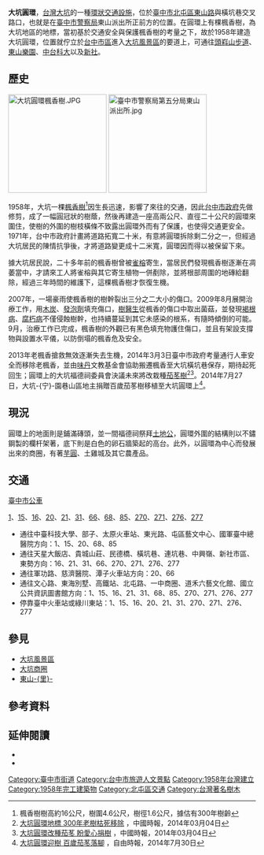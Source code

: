 {{coord|24.179035|N|120.739963|E|display=title}}

{{multiple image
   | footer    = 
   | image1    = Dakeng Roundabout.JPG
   | width1    = 135
   | caption1  = 2010年2月拍攝時，大坑圓環上楓香樹呈現落葉凋萎。
   | image2    = 大坑圓環.JPG
   | width2    = 135
   | caption2  = 2010年3月拍攝時，大坑圓環上楓香樹呈現綠葉茂盛。
}}
'''大坑圓環'''，[[台灣|台灣]][[大坑_(臺中市)|大坑]]的一種[[环形交叉|環狀交通設施]]，位於[[臺中市|臺中市]][[北屯區|北屯區]][[東山路_(台中市)|東山路]]與橫坑巷交叉路口，也就是在[[臺中市警察局|臺中市警察局]]東山派出所正前方的位置{{r|map}}{{r|東憲}}。在圓環上有棵楓香樹，為大坑地區的地標，當初基於交通安全與保護楓香樹的考量之下，故於1958年建造大坑圓環，位置就佇立於[[臺中市_(省轄市)|台中市區]]進入[[大坑風景區|大坑風景區]]的要道上，可通往[[大坑風景區#登山步道|頭嵙山步道]]、[[東山樂園|東山樂園]]、[[中臺科技大學|中台科大]]以及[[新社區|新社]]{{r|map}}{{r|楓香}}。

== 歷史 ==
[[File:大坑圓環楓香樹.JPG|200px]]
[[File:臺中市警察局第五分局東山派出所.jpg|200px]]

1958年，大坑一棵[[楓香樹|楓香樹]]<ref>楓香樹樹高約16公尺，樹圍4.6公尺，樹徑1.6公尺，據估有300年樹齡</ref>因生長迅速，影響了來往的交通，因此[[台中市政府|台中市政府]]先做修剪，成了一幅圓冠狀的樹蔭，然後再建造一座高兩公尺、直徑二十公尺的圓環來圍住，使樹的外圍的樹枝橫條不致露出圓環外而有了保護，也使得交通更安全{{r|圓環}}。1971年，台中市政府計畫將道路拓寬二十米，有意將圓環拆除剩二分之一，但經過大坑居民的陳情抗爭後，才將道路變更成十二米寬，圓環因而得以被保留下來{{r|圓環}}。

據大坑居民說，二十多年前的楓香樹曾被[[雀榕|雀榕]]寄生，當居民們發現楓香樹逐漸在凋萎當中，才請來工人將雀榕與其它寄生植物一併剷除，並將根部周圍的地磚給翻除，經過三年時間的維護下，這棵楓香樹才恢復生機{{r|楓香}}。

2007年，一場豪雨使楓香樹的樹幹裂出三分之二大小的傷口。2009年8月展開治療工作，用[[木炭|木炭]]、[[發泡劑|發泡劑]]填充傷口，[[樹醫生|樹醫生]]從楓香的傷口中取出菌菇，並發現[[褐根病|褐根病]]、[[腐朽病|腐朽病]]不僅侵蝕樹幹，也持續蔓延到其它未感染的根系，有隨時傾倒的可能{{r|淑媛}}。9月，治療工作已完成，楓香樹的外觀已有黑色填充物護住傷口，並且有架設支撐物與設置水平儀，以防倒塌的楓香危及安全{{r|淑媛}}。

2013年老楓香搶救無效逐漸失去生機，2014年3月3日臺中市政府考量通行人車安全而移除老楓香，並由[[味丹|味丹]]文教基金會協助搬遷楓香至大坑橫坑巷保存，期待起死回生；圓環上的大坑福德祠委員會決議未來將改栽種[[茄苳樹|茄苳樹]]<ref>[http://www.chinatimes.com/newspapers/20140304000634-260107 大坑圓環地標 300年老樹枯死移除] {{Wayback|url=http://www.chinatimes.com/newspapers/20140304000634-260107 |date=20190522084824 }}，中國時報，2014年03月04日</ref><ref>[http://www.chinatimes.com/newspapers/20131210000580-260107 大坑圓環改種茄苳 盼愛心捐樹] {{Wayback|url=http://www.chinatimes.com/newspapers/20131210000580-260107 |date=20190522020015 }}，中國時報，2014年03月04日</ref>。2014年7月27日，大坑-{宁}-園巷山區地主捐贈百歲茄苳樹移植至大坑圓環上<ref>[http://news.ltn.com.tw/news/local/paper/808919 大坑圓環迎樹 百歲茄苳落腳] {{Wayback|url=http://news.ltn.com.tw/news/local/paper/808919 |date=20190521114109 }}，自由時報，2014年7月30日</ref>。

== 現況 ==
圓環上的地面則是鋪滿磚頭，並一間福德祠祭拜[[土地公|土地公]]，圓環外圍的結構則以不鏽鋼製的欄杆架著，底下則是白色的卵石牆築起的高台{{r|圓環}}{{r|楓香}}。此外，以圓環為中心而發展出來的商圈，有著[[芋圓|芋圓]]、土雞城及其它農產品{{r|大坑}}。

== 交通 ==
;[[臺中市公車|臺中市公車]]
[[台中市公車1路|1]]、[[台中市公車15路|15]]、[[台中市公車16路|16]]、[[台中市公車20路|20]]、[[台中市公車21路|21]]、[[台中市公車31路|31]]、[[台中市公車66路|66]]、[[台中市公車68路|68]]、[[台中市公車85路|85]]、[[台中市公車270路|270]]、[[台中市公車271路|271]]、[[台中市公車276路|276]]、[[台中市公車277路|277]]
*通往中臺科技大學、部子、太原火車站、東光路、屯區藝文中心、國軍臺中總醫院方向：1、15、20、68、85
*通往天星大飯店、貴城山莊、民德橋、橫坑巷、連坑巷、中興嶺、新社市區、東勢方向：16、21、31、66、270、271、276、277
*通往軍功路、慈濟醫院、潭子火車站方向：20、66
*通往文心路、東海別墅、高鐵站、北屯路、一中商圈、道禾六藝文化館、國立公共資訊圖書館方向：1、15、16、21、31、68、85、270、271、276、277
*停靠臺中火車站或綠川東站：1、15、16、20、21、31、270、271、276、277

== 參見 ==
*[[大坑風景區|大坑風景區]]
*[[大坑商圈|大坑商圈]]
*[[東山里_(台中市)|東山-{里}-]]

== 參考資料 ==
{{reflist|colwidth=30em|refs=

<ref name="map">{{cite book |title=《大台中都會圈地圖王》|chapter=〈圖號：41 和平里‧風動石‧大坑‧亞哥花園〉|author=馬路灣|publisher=戶外生活圖書股份有限公司|isbn=9866994163|language=zh-tw|year=2006年}}</ref>

<ref name="圓環">{{cite web|url=http://www.taichung.gov.tw/internet/main/docDetail.aspx?uid=3907&docid=11844|title=臺中老樹篇 大坑圓環|publisher=臺中市政府全球資訊網|accessdate=2012-03-25|language=zh-tw}}{{dead link|date=2017年12月 |bot=InternetArchiveBot |fix-attempted=yes }}</ref>

<ref name="楓香">{{cite web|url=http://conservation.forest.gov.tw/ct.asp?xItem=2326&ctNode=386&mp=10|title=12.東山里東山路的楓香|publisher=林務局自然保育網|accessdate=2012-03-25|language=zh-tw|date=2005-11-07|deadurl=yes|archiveurl=https://web.archive.org/web/20160304094904/http://conservation.forest.gov.tw/ct.asp?xItem=2326&ctNode=386&mp=10|archivedate=2016-03-04}}</ref>

<ref name="大坑">{{cite web|url=http://www.beitun.taichung.gov.tw/internet/main/docDetail.aspx?uid=2161&docid=1317|title=大坑商圈|publisher=臺中市北屯區公所|accessdate=2012-03-25|language=zh-tw}}{{dead link|date=2017年12月 |bot=InternetArchiveBot |fix-attempted=yes }}</ref>

<ref name="淑媛">{{cite news|url=http://www.libertytimes.com.tw/2009/new/aug/20/today-center11.htm|title=大坑老楓香動手術 剜除「樹癌」|author=蔡淑媛|publisher=自由電子報|accessdate=2012-03-25|language=zh-tw|date=2009-08-20|deadurl=yes|archiveurl=https://web.archive.org/web/20130910143304/http://www.libertytimes.com.tw/2009/new/aug/20/today-center11.htm|archivedate=2013-09-10}}</ref>

<ref name="東憲">{{cite news|url=http://travel.udn.com/mag/travel/storypage.jsp?f_ART_ID=36081|title=台中東山派出所 設鐵馬驛站|author=李東憲|publisher=聯合新聞網|accessdate=2012-03-25|language=zh-tw|date=2010-09-17}}{{Dead link|date=2020年4月 |bot=InternetArchiveBot |fix-attempted=yes }}</ref>

}}

== 延伸閱讀 ==
{{commons category|Dakeng Roundabout}}
*{{cite book |title=《台灣的老樹》|page=88頁-91頁|author=邱祖胤|publisher=遠足文化|isbn=9867630424|language=zh-tw|year=2004年}}
*{{cite book |title=《發現台灣老樹》|page=230頁-231頁|author=沈競辰|publisher=晨星出版有限公司|isbn=957455595X|language=zh-tw|date=2004年}}

[[Category:臺中市街道|Category:臺中市街道]]
[[Category:台中市旅遊人文景點|Category:台中市旅遊人文景點]]
[[Category:1958年台灣建立|Category:1958年台灣建立]]
[[Category:1958年完工建築物|Category:1958年完工建築物]]
[[Category:北屯區交通|Category:北屯區交通]]
[[Category:台灣著名樹木|Category:台灣著名樹木]]